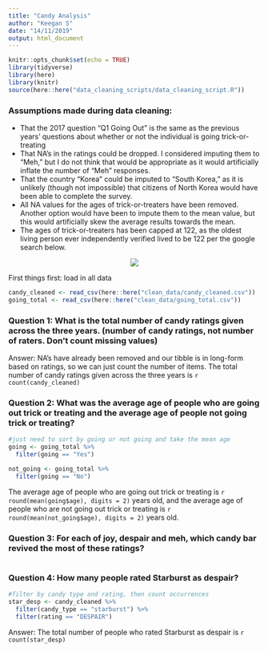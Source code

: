 ```yaml
---
title: "Candy Analysis"
author: "Keegan S"
date: "14/11/2019"
output: html_document
---
```


```r
knitr::opts_chunk$set(echo = TRUE)
library(tidyverse)
library(here)
library(knitr)
source(here::here("data_cleaning_scripts/data_cleaning_script.R"))
```

### Assumptions made during data cleaning:  

* That the 2017 question "Q1 Going Out" is the same as the previous years' questions about whether or not the individual is going trick-or-treating
* That NA's in the ratings could be dropped. I considered imputing them to "Meh," but I do not think that would be appropriate as it would artificially inflate the number of "Meh" responses.
* That the country "Korea" could be imputed to "South Korea," as it is unlikely (though not impossible) that citizens of North Korea would have been able to complete the survey.
* All NA values for the ages of trick-or-treaters have been removed. Another option would have been to impute them to the mean value, but this would artificially skew the average results towards the mean.
* The ages of trick-or-treaters has been capped at 122, as the oldest living person ever independently verified lived to be 122 per the google search below.


<center>
![](oldest_person.png) 
</center>

First things first: load in all data

```r
candy_cleaned <- read_csv(here::here("clean_data/candy_cleaned.csv"))
going_total <- read_csv(here::here("clean_data/going_total.csv"))
```


### Question 1: What is the total number of candy ratings given across the three years. (number of candy ratings, not number of raters. Don’t count missing values)

Answer: NA's have already been removed and our tibble is in long-form based on ratings, so we can just count the number of items. The total number of candy ratings given across the three years is `r count(candy_cleaned)`

### Question 2: What was the average age of people who are going out trick or treating and the average age of people not going trick or treating?

```r
#just need to sort by going or not going and take the mean age
going <- going_total %>%
  filter(going == "Yes")

not_going <- going_total %>%
  filter(going == "No")
```

The average age of people who are going out trick or treating is `r round(mean(going$age), digits = 2)` years old, and the average age of people who are not going out trick or treating is `r round(mean(not_going$age), digits = 2)` years old.

### Question 3: For each of joy, despair and meh, which candy bar revived the most of these ratings?

```r

```

### Question 4: How many people rated Starburst as despair?

```r
#filter by candy type and rating, then count occurrences
star_desp <- candy_cleaned %>%
  filter(candy_type == "starburst") %>%
  filter(rating == "DESPAIR")
```

Answer: The total number of people who rated Starburst as despair is `r count(star_desp)`